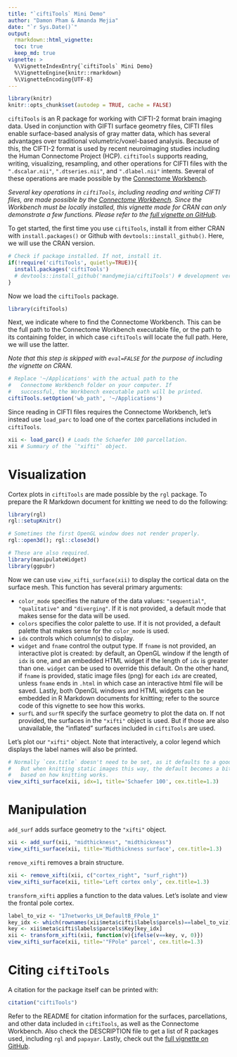```yaml
---
title: "`ciftiTools` Mini Demo"
author: "Damon Pham & Amanda Mejia"
date: "`r Sys.Date()`"
output:
  rmarkdown::html_vignette:
  toc: true
  keep_md: true
vignette: >
  %\VignetteIndexEntry{`ciftiTools` Mini Demo}
  %\VignetteEngine{knitr::rmarkdown}
  %\VignetteEncoding{UTF-8}
---
```


```r
library(knitr)
knitr::opts_chunk$set(autodep = TRUE, cache = FALSE)
```

`ciftiTools` is an R package for working with CIFTI-2 format brain imaging data. Used in conjunction with GIFTI surface geometry files, CIFTI files enable surface-based analysis of gray matter data, which has several advantages over traditional volumetric/voxel-based analysis. Because of this, the CIFTI-2 format is used by recent neuroimaging studies including the Human Connectome Project (HCP). `ciftiTools` supports reading, writing, visualizing, resampling, and other operations for CIFTI files with the `".dscalar.nii"`, `".dtseries.nii"`, and `".dlabel.nii"` intents. Several of these operations are made possible by the [Connectome Workbench](https://www.humanconnectome.org/software/connectome-workbench). 

_Several key operations in `ciftiTools`, including reading and writing CIFTI files, are made possible by the [Connectome Workbench](https://www.humanconnectome.org/software/connectome-workbench). Since the Workbench must be locally installed, this vignette made for CRAN can only demonstrate a few functions. Please refer to the [full vignette on GitHub](https://htmlpreview.github.io/?https://github.com/mandymejia/ciftiTools/blob/master/vignettes/ciftiTools_vignette.html)._

To get started, the first time you use `ciftiTools`, install it from either CRAN with `install.packages()` or Github with `devtools::install_github()`. Here, we will use the CRAN version.

```r
# Check if package installed. If not, install it.
if(!require('ciftiTools', quietly=TRUE)){
  install.packages('ciftiTools')
  # devtools::install_github('mandymejia/ciftiTools') # development version
}
```

Now we load the `ciftiTools` package. 

```r
library(ciftiTools)
```


Next, we indicate where to find the Connectome Workbench. This can be the full path to the Connectome Workbench executable file, or the path to its containing folder, in which case `ciftiTools` will locate the full path. Here, we will use the latter. 

_Note that this step is skipped with `eval=FALSE` for the purpose of including the vignette on CRAN._

```r
# Replace '~/Applications' with the actual path to the 
#   Connectome Workbench folder on your computer. If
#   successful, the Workbench executable path will be printed.
ciftiTools.setOption('wb_path', '~/Applications')
```

Since reading in CIFTI files requires the Connectome Workbench, let's instead use `load_parc` to load one of the cortex parcellations included in `ciftiTools`.

```r
xii <- load_parc() # Loads the Schaefer 100 parcellation.
xii # Summary of the `"xifti"` object.
```

# Visualization

Cortex plots in `ciftiTools` are made possible by the `rgl` package. To prepare the R Markdown document for knitting we need to do the following: 

```r
library(rgl)
rgl::setupKnitr()

# Sometimes the first OpenGL window does not render properly.
rgl::open3d(); rgl::close3d()

# These are also required.
library(manipulateWidget)
library(ggpubr)
```

Now we can use `view_xifti_surface(xii)` to display the cortical data on the surface mesh. This function has several primary arguments:

* `color_mode` specifies the nature of the data values: `"sequential"`, `"qualitative"` and `"diverging"`. If it is not provided, a default mode that makes sense for the data will be used.
* `colors` specifies the color palette to use. If it is not provided, a default palette that makes sense for the `color_mode` is used.
* `idx` controls which column(s) to display.
* `widget` and `fname` control the output type. If `fname` is not provided, an interactive plot is created: by default, an OpenGL window if the length of `idx` is one, and an embedded HTML widget if the length of `idx` is greater than one. `widget` can be used to override this default. On the other hand, if `fname` is provided, static image files (png) for each `idx` are created, unless `fname` ends in `.html` in which case an interactive html file will be saved. Lastly, both OpenGL windows and HTML widgets can be embedded in R Markdown documents for knitting; refer to the source code of this vignette to see how this works.
* `surfL` and `surfR` specify the surface geometry to plot the data on. If not provided, the surfaces in the `"xifti"` object is used. But if those are also unavailable, the "inflated" surfaces included in `ciftiTools` are used.

Let's plot our `"xifti"` object. Note that interactively, a color legend which displays the label names will also be printed.

```r
# Normally `cex.title` doesn't need to be set, as it defaults to a good choice.
#   But when knitting static images this way, the default becomes a bit too big
#   based on how knitting works.
view_xifti_surface(xii, idx=1, title='Schaefer 100', cex.title=1.3)
```

# Manipulation

`add_surf` adds surface geometry to the `"xifti"` object.

```r
xii <- add_surf(xii, "midthickness", "midthickness")
view_xifti_surface(xii, title='Midthickness surface', cex.title=1.3)
```

`remove_xifti` removes a brain structure.

```r
xii <- remove_xifti(xii, c("cortex_right", "surf_right"))
view_xifti_surface(xii, title='Left cortex only', cex.title=1.3)
```

`transform_xifti` applies a function to the data values. Let's isolate and view the frontal pole cortex.

```r
label_to_viz <- "17networks_LH_DefaultB_FPole_1"
key_idx <- which(rownames(xii$meta$cifti$labels$parcels)==label_to_viz)
key <- xii$meta$cifti$labels$parcels$Key[key_idx]
xii <- transform_xifti(xii, function(v){ifelse(v==key, v, 0)})
view_xifti_surface(xii, title='"FPole" parcel', cex.title=1.3)
```

# Citing `ciftiTools`

A citation for the package itself can be printed with:

```r
citation("ciftiTools")
```

Refer to the README for citation information for the surfaces, parcellations, and other data included in `ciftiTools`, as well as the Connectome Workbench. Also check the DESCRIPTION file to get a list of R packages used, including `rgl` and `papayar`. Lastly, check out the [full vignette on GitHub](https://htmlpreview.github.io/?https://github.com/mandymejia/ciftiTools/blob/master/vignettes/ciftiTools_vignette.html).
